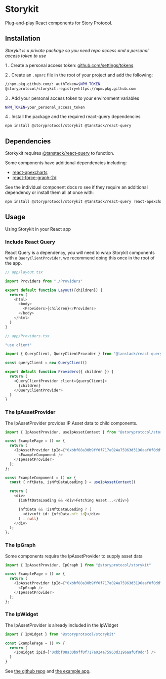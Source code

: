 
<Meta title="Introduction" />

# Storykit

Plug-and-play React components for Story Protocol.

## Installation

_Storykit is a private package so you need repo access and a personal access token to use_

1 . Create a personal access token: [github.com/settings/tokens](https://github.com/settings/tokens)

2 . Create an `.npmrc` file in the root of your project and add the following:

```bash
//npm.pkg.github.com/:_authToken=$NPM_TOKEN
@storyprotocol/storykit:registry=https://npm.pkg.github.com
```

3 . Add your personal access token to your environment variables

```bash
NPM_TOKEN=your_personal_access_token
```

4 . Install the package and the required react-query dependencies

```bash
npm install @storyprotocol/storykit @tanstack/react-query
```

## Dependencies

Storkykit requires [@tanstack/react-query](https://tanstack.com/query/latest) to function.

Some components have additional dependencies including:

- [react-apexcharts](https://www.npmjs.com/package/react-apexcharts)
- [react-force-graph-2d](https://www.npmjs.com/package/react-force-graph-2d)

See the individual component docs ro see if they require an additional dependency or install them all at once with:

```bash
npm install @storyprotocol/storykit @tanstack/react-query react-apexcharts react-force-graph-2d
```

## Usage

Using Storykit in your React app

### Include React Query

React Query is a dependency, you will need to wrap Storykit components with a `QueryClientProvider`, we recommend doing this once in the root of the app.

```typescript
// app/layout.tsx

import Providers from "./Providers"

export default function Layout({children}) {
  return (
    <html>
      <body>
        <Providers>{children}</Providers>
      </body>
    </html>
  )
}
```

```typescript
// app/Providers.tsx

"use client"

import { QueryClient, QueryClientProvider } from "@tanstack/react-query"

const queryClient = new QueryClient()

export default function Providers({ children }) {
  return (
    <QueryClientProvider client={queryClient}>
      {children}
    </QueryClientProvider>
  )
}

```

### The IpAssetProvider

The IpAssetProvider provides IP Asset data to child components.

```typescript
import { IpAssetProvider, useIpAssetContext } from "@storyprotocol/storykit"

const ExamplePage = () => {
  return (
    <IpAssetProvider ipId={"0xbbf08a30b9ff0f717a024a75963d3196aaf0f0dd"}>
      <ExampleComponent />
    </IpAssetProvider>
  );
};

const ExampleComponent = () => {
  const { nftData, isNftDataLoading } = useIpAssetContext()

  return (
    <div>
      {isNftDataLoading && <div>Fetching Asset...</div>}

      {nftData && !isNftDataLoading ? (
        <div>nft id: {nftData.nft_id}</div>
      ) : null}
    </div>
  );
};
```

### The IpGraph

Some components require the IpAssetProvider to supply asset data

```typescript
import { IpAssetProvider, IpGraph } from "@storyprotocol/storykit"

const ExamplePage = () => {
  return (
    <IpAssetProvider ipId={"0xbbf08a30b9ff0f717a024a75963d3196aaf0f0dd"}>
      <IpGraph />
    </IpAssetProvider>
  );
};
```

### The IpWidget

The IpAssetProvider is already included in the IpWidget

```typescript
import { IpWidget } from "@storyprotocol/storykit"

const ExamplePage = () => {
  return (
    <IpWidget ipId={"0xbbf08a30b9ff0f717a024a75963d3196aaf0f0dd"} />
  )
}

```

See [the github repo](https://github.com/storyprotocol/storykit) and [the example app](https://github.com/storyprotocol/storykit/tree/main/examples/next-app).

